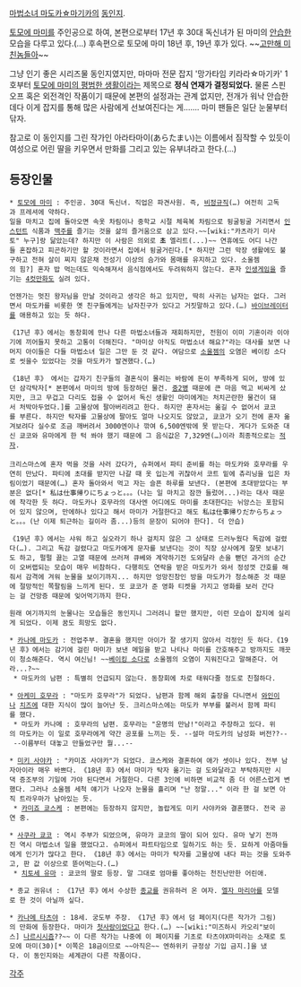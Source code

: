 [[마법소녀 마도카☆마기카]]의 [[동인지]].

[[토모에 마미]]를 주인공으로 하여, 본편으로부터 17년 후 30대 독신녀가 된 마미의 [[안습]]한 모습을 다루고 있다.(…) 후속편으로 토모에 마미 18년 후, 19년 후가 있다. ~~[[고만해 미친놈들아]]~~

그냥 인기 좋은 시리즈물 동인지였지만, 마마마 전문 잡지 '망가타임 키라라☆마기카' 1호부터 [[토모에 마미의 평범한 생활]]이라는 제목으로 '''정식 연재가 결정되었다.''' 물론 스핀오프 혹은 외전격인 작품이기 때문에 본편의 설정과는 관계 없지만, 전개가 워낙 안습한데다 이게 잡지를 통해 많은 사람에게 선보여진다는 게……. 마미 팬들은 일단 눈물부터 닦자.

참고로 이 동인지를 그린 작가인 아라타마이(あらたまい)는 이름에서 짐작할 수 있듯이 여성으로 어린 딸을 키우면서 만화를 그리고 있는 유부녀라고 한다.(...)

== 등장인물 ==
 * [[토모에 마미]] : 주인공. 30대 독신녀. 직업은 파견사원. 즉, [[비정규직]](…) 여전히 고독과 프레셔에 약하다.
 일을 마치고 집에 돌아오면 속옷 차림이나 중학교 시절 체육복 차림으로 뒹굴뒹굴 거리면서 [[인스턴트]] 식품과 [[맥주]]를 즐기는 것을 삶의 즐거움으로 삼고 있다.~~[wiki:"카츠라기 미사토" 누구]랑 닮았는데? 하지만 이 사람은 의외로 '''초''' 엘리트(...)~~ 연휴에도 어디 나간들 혼잡하고 피곤하기만 할 것이라면서 집에서 뒹굴거린다.[* 하지만 그런 막장 생활에도 불구하고 전혀 살이 찌지 않은채 전성기 이상의 슴가와 몸매를 유지하고 있다. 소울젬의 힘?] 혼자 밥 먹는데도 익숙해져서 음식점에서도 두려워하지 않는다. 혼자 [[인생게임]]을 즐기는 [[4컷만화]]도 실려 있다.

 언젠가는 멋진 왕자님을 만날 것이라고 생각은 하고 있지만, 딱히 사귀는 남자는 없다. 그러면서 마도카를 비롯한 옛 친구들에게는 남자친구가 있다고 거짓말하고 있다.(…) [[바이브레이터]]를 애용하고 있는 듯 하다. 

 《17년 후》에서는 동창회에 만나 다른 마법소녀들과 재회하지만, 전원이 이미 기혼이라 이야기에 끼어들지 못하고 고통이 더해진다. "마미상 아직도 마법소녀 해요?"라는 대사를 보면 나머지 아이들은 다들 마법소녀 일은 그만 둔 것 같다. 여담으로 [[소울젬]]의 오염은 베이킹 소다로 씻을수 있었다는 것을 마도카가 발견했다.(…)

 《18년 후》 에서는 갑자기 친구들의 결혼식이 몰리는 바람에 돈이 부족하게 되어, 방에 있던 삼각탁자[* 본편에서 마미의 방에 등장하던 물건. [[중2병]] 때문에 큰 마음 먹고 비싸게 샀지만, 크고 무겁고 다리도 접을 수 없어서 독신 생활인 마미에게는 처치곤란한 물건이 돼서 처박아두었다.]를 고물상에 팔아버리려고 한다. 하지만 혼자서는 옮길 수 없어서 쿄코를 부른다. 하지만 탁자를 고물상에 팔아도 얼마 나오지도 않았고, 쿄코가 오기 전에 혼자 옮겨보려다 실수로 조금 깨버려서 3000엔이나 깎여 6,500엔밖에 못 받는다. 게다가 도와준 대신 쿄코와 유마에게 한 턱 쏴야 했기 때문에 그 음식값은 7,329엔(…)이라 최종적으로는 [[적자]].
 
 크리스마스에 혼자 먹을 것을 사러 갔다가, 슈퍼에서 파티 준비를 하는 마도카와 호무라를 우연히 만났다. 파티에 초대를 받지만 나갈 때 옷 입는게 귀찮아서 코트 밑에 츄리닝을 입은 차림이었기 때문에(…) 혼자 돌아와서 먹고 자는 슬픈 하루를 보낸다. (본편에 초대받았다는 부분은 없다[* 私は仕事帰りにちょっと。。。(나는 일 마치고 잠깐 들렀어...)라는 대사 때문에 착각한 듯 하다. 마도카나 호무라의 대사엔 어디에도 마미를 초대한다는 뉘앙스는 포함되어 있지 않으며, 만에하나 있다고 해서 마미가 거절한다고 해도 私は仕事帰りだからちょっと。。。(난 이제 퇴근하는 길이라 좀...)등의 문장이 되어야 한다]. 더 안습)

 《19년 후》에서는 샤워 하고 실오라기 하나 걸치지 않은 그 상태로 드러누웠다 독감에 걸렸다(…). 그리고 독감 걸렸다고 마도카에게 문자를 보낸다는 것이 직장 상사에게 잘못 보내기도 하고, 펄펄 끓는 고열 때문에 쓰러져 큐베와 계약하기전 도와달라 손을 뻗던 과거의 순간이 오버랩되는 모습이 매우 비참하다. 다행히도 연락을 받은 마도카가 와서 정성껏 간호를 해줘서 감격에 겨워 눈물을 보이기까지... 하지만 엉망진창인 방을 마도카가 청소해준 것 때문에 절망적인 쪽팔림을 느끼게 된다. 또 쿄코가 준 영화 티켓을 가지고 영화를 보러 간다는 걸 건망증 때문에 잊어먹기까지 한다.

 원래 여기까지의 눈물나는 모습들은 동인지니 그러려니 할만 했지만, 이런 모습이 잡지에 실리게 되었다. 이제 꿈도 희망도 없다. 

 * [[카나메 마도카]] : 전업주부. 결혼을 했지만 아이가 잘 생기지 않아서 걱정인 듯 하다.《19년 후》에서는 감기에 걸린 마미가 보낸 메일을 받고 나타나 마미를 간호해주고 방까지도 깨끗이 청소해준다. 역시 여신님! ~~[[베이킹 소다]]로 소울젬의 오염이 지워진다고 말해준다. 어라...?~~
  * 마도카의 남편 : 특별히 언급되지 않는다. 동창회에 차로 태워다줄 정도로 친절하다.

 * [[아케미 호무라]] : "마도카 호무라"가 되었다. 남편과 함께 해외 출장을 다니면서 [[와인]]이나 [[치즈]]에 대한 지식이 많이 늘어난 듯. 크리스마스에는 마도카 부부를 불러서 함께 파티를 했다.
  * 마도카 카나메 : 호무라의 남편. 호무라는 "운명의 만남!"이라고 주장하고 있다. 위의 마도카는 이 일로 호무라에게 약간 공포를 느끼는 듯. --설마 마도카의 남성화 버전??-- --이름부터 대놓고 만들었구만 뭘...--

 * [[미키 사야카]] : "카미죠 사야카"가 되었다. 쿄스케와 결혼하여 애가 셋이나 있다. 전부 남자아이라 매우 바쁘다. 《18년 후》에서 마미가 탁자 옮기는 걸 도와달라고 부탁하지만 시댁 증조부의 기일에 가야 된다면서 거절한다. 다른 3인에 비하면 비교적 좀 더 어른스럽게 변했다. 그러나 소울젬 세척 얘기가 나오자 눈물을 흘리며 "난 정말..." 이라 한 걸 보면 아직 트라우마가 남아있는 듯.
  * [[카미죠 쿄스케]] : 본편에는 등장하지 않지만, 놀랍게도 미키 사야카와 결혼했다. 전국 공연 중.

 * [[사쿠라 쿄코]] : 역시 주부가 되었으며, 유마가 쿄코의 딸이 되어 있다. 유마 낳기 전까진 역시 마법소녀 일을 했었다고. 슈퍼에서 파트타임으로 일하기도 하는 듯. 묘하게 아줌마들에게 인기가 많다고 한다. 《18년 후》에서는 마미가 탁자를 고물상에 내다 파는 것을 도와주고, 판 값 이상으로 뜯어먹는다.(…)
  * [[치토세 유마]] : 쿄코의 딸로 등장. 말 그대로 엄마를 좋아하는 천진난만한 어린애. 

 * 종교 권유녀 : 《17년 후》에서 수상한 [[종교]]를 권유하러 온 여자. [[엘자 마리아]]를 모델로 한 것이 아닐까 싶다.

 * [[카나메 타츠야]] : 18세. 궁도부 주장. 《17년 후》에서 덤 페이지(다른 작가가 그림)의 만화에 등장한다. 마미가 [[첫사랑]]이었다고 한다.(…) ~~[wiki:"미즈하시 카오리"보이스] [[나르시시즘]]??~~ 이 다른 작가는 나중에 이 페이지를 기초로 타츠야X마미라는 소재로 토모에 마미(30)[* 이쪽은 18금이므로 ~~아직은~~ 엔하위키 규정상 기입 금지.]을 냈다. 이 동인지와는 세계관이 다른 작품이다.

[[각주]]
